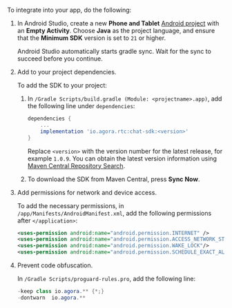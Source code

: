 <PlatformWrapper platform="android">

To integrate <Vpd k="NAME"/> into your app, do the following:

1. In Android Studio, create a new **Phone and Tablet** [Android project](https://developer.android.com/studio/projects/create-project) with an **Empty Activity**. Choose **Java** as the project language, and ensure that the **Minimum SDK** version is set to `21` or higher. 

    Android Studio automatically starts gradle sync. Wait for the sync to succeed before you continue.

1. Add <Vpd k="SDK"/> to your project dependencies. 

    To add the SDK to your project:
    
    1. In `/Gradle Scripts/build.gradle (Module: <projectname>.app)`, add the following line under `dependencies`:

        ```groovy
        dependencies {
            ...
            implementation 'io.agora.rtc:chat-sdk:<version>'
        }
        ```

        Replace `<version>` with the version number for the latest <Vpd k="SDK"/> release, for example `1.0.9`. You can obtain the latest version information using [Maven Central Repository Search](https://search.maven.org/search?q=g:io.agora.rtc%20AND%20a:chat-sdk).

    1. To download the SDK from Maven Central, press **Sync Now**.

1. Add permissions for network and device access.

    To add the necessary permissions, in `/app/Manifests/AndroidManifest.xml`, add the following permissions after `</application>`:
        
    ```xml
    <uses-permission android:name="android.permission.INTERNET" />
    <uses-permission android:name="android.permission.ACCESS_NETWORK_STATE"/>
    <uses-permission android:name="android.permission.WAKE_LOCK"/>
    <uses-permission android:name="android.permission.SCHEDULE_EXACT_ALARM" />
    ```

1. Prevent code obfuscation.

   In `/Gradle Scripts/proguard-rules.pro`, add the following line:

   ```java
   -keep class io.agora.** {*;}
   -dontwarn  io.agora.**
   ```

</PlatformWrapper>
